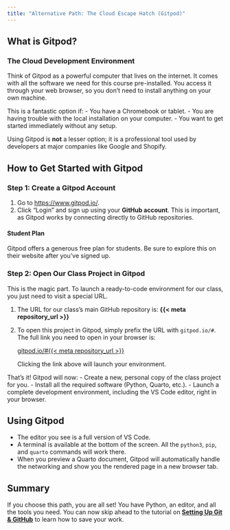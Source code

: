 ```yaml
---
title: "Alternative Path: The Cloud Escape Hatch (Gitpod)"
---
```


## What is Gitpod?

::: {.callout-tip}
### The Cloud Development Environment
Think of Gitpod as a powerful computer that lives on the internet. It comes with all the software we need for this course pre-installed. You access it through your web browser, so you don't need to install anything on your own machine.
:::

This is a fantastic option if:
-   You have a Chromebook or tablet.
-   You are having trouble with the local installation on your computer.
-   You want to get started immediately without any setup.

Using Gitpod is **not** a lesser option; it is a professional tool used by developers at major companies like Google and Shopify.

## How to Get Started with Gitpod

### Step 1: Create a Gitpod Account

1.  Go to [https://www.gitpod.io/](https://www.gitpod.io/).
2.  Click "Login" and sign up using your **GitHub account**. This is important, as Gitpod works by connecting directly to GitHub repositories.

::: {.callout-note}
#### Student Plan
Gitpod offers a generous free plan for students. Be sure to explore this on their website after you've signed up.
:::

### Step 2: Open Our Class Project in Gitpod

This is the magic part. To launch a ready-to-code environment for our class, you just need to visit a special URL.

1.  The URL for our class's main GitHub repository is: **{{< meta repository_url >}}**

2.  To open this project in Gitpod, simply prefix the URL with `gitpod.io/#`. The full link you need to open in your browser is:

    <a href="https://gitpod.io/#{{< meta repository_url >}}" target="_blank">gitpod.io/#{{< meta repository_url >}}</a>

    Clicking the link above will launch your environment.

That's it! Gitpod will now:
-   Create a new, personal copy of the class project for you.
-   Install all the required software (Python, Quarto, etc.).
-   Launch a complete development environment, including the VS Code editor, right in your browser.

## Using Gitpod

-   The editor you see is a full version of VS Code.
-   A terminal is available at the bottom of the screen. All the `python3`, `pip`, and `quarto` commands will work there.
-   When you preview a Quarto document, Gitpod will automatically handle the networking and show you the rendered page in a new browser tab.

## Summary

If you choose this path, you are all set! You have Python, an editor, and all the tools you need. You can now skip ahead to the tutorial on **[Setting Up Git & GitHub](./06_setting_up_git_and_github.qmd)** to learn how to save your work. 